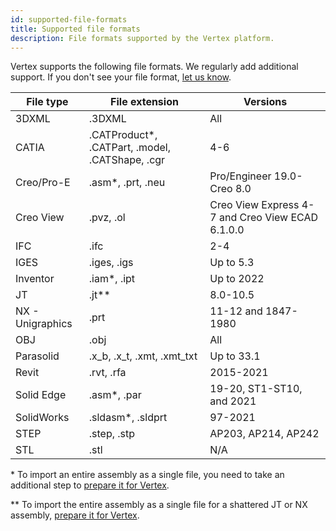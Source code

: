```yaml
---
id: supported-file-formats
title: Supported file formats
description: File formats supported by the Vertex platform.
---
```


Vertex supports the following file formats. We regularly add additional support. If you don't see your file format, [let us know](/contact).

| File type        | File extension                                   | Versions                   |
| ---------------- | ------------------------------------------------ | -------------------------- |
| 3DXML            | .3DXML                                           | All                        |
| CATIA            | .CATProduct\*, .CATPart, .model, .CATShape, .cgr | 4-6                        |
| Creo/Pro-E       | .asm\*, .prt, .neu                               | Pro/Engineer 19.0-Creo 8.0 |
| Creo View        | .pvz, .ol                                        | Creo View Express 4-7 and Creo View ECAD 6.1.0.0 |
| IFC              | .ifc                                             | 2-4                        |
| IGES             | .iges, .igs                                      | Up to 5.3                  |
| Inventor         | .iam\*, .ipt                                     | Up to 2022                 |
| JT               | .jt\*\*                                          | 8.0-10.5                   |
| NX - Unigraphics | .prt                                             | 11-12 and 1847-1980        |
| OBJ              | .obj                                             | All                        |
| Parasolid        | .x_b, .x_t, .xmt, .xmt_txt                       | Up to 33.1                 |
| Revit            | .rvt, .rfa                                       | 2015-2021                  |
| Solid Edge       | .asm\*, .par                                     | 19-20, ST1-ST10, and 2021  |
| SolidWorks       | .sldasm\*, .sldprt                               | 97-2021                    |
| STEP             | .step, .stp                                      | AP203, AP214, AP242        |
| STL              | .stl                                             | N/A                        |

\* To import an entire assembly as a single file, you need to take an additional step to [prepare it for Vertex](https://github.com/Vertexvis/vertex-community/discussions/19#discussioncomment-660793).

\*\* To import the entire assembly as a single file for a shattered JT or NX assembly, [prepare it for Vertex](https://github.com/Vertexvis/vertex-community/discussions/19#discussioncomment-660793).
